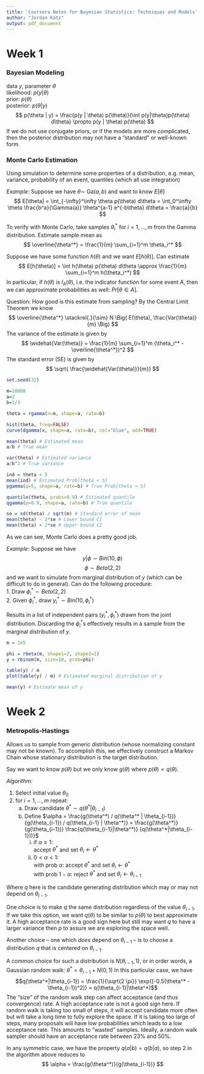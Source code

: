 ```yaml
---
title: 'Coursera Notes for Bayesian Statistics: Techniques and Models'
author: "Jordan Katz"
output: pdf_document
---
```



# Week 1
### Bayesian Modeling

data $y$, parameter $\theta$  
likelihood: $p(y | \theta)$  
prior: $p(\theta)$  
posterior: $p(\theta | y)$  
$$
p(\theta | y) = \frac{p(y | \theta) p(\theta)}{\int p(y|\theta)p(\theta) d\theta}
\propto p(y | \theta) p(\theta)
$$
If we do not use conjugate priors, or if the models are more complicated, then the posterior distribution may not have a "standard" or well-known form.

### Monte Carlo Estimation
Using simulation to determine some properties of a distribution, e.g. mean, variance, probability of an event, quantiles (which all use integration)  

*Example*: Suppose we have $\theta \sim$ Ga$(a,b)$ and want to know $E[\theta]$
$$
E[\theta] = \int_{-\infty}^\infty \theta p(\theta) d\theta = \int_0^\infty \theta \frac{b^a}{\Gamma(a)} \theta^{a-1} e^{-b\theta} d\theta = \frac{a}{b}
$$

To verify with Monte Carlo, take samples $\theta_i^*$ for $i=1,\dots,m$ from the Gamma distribution. Estimate sample mean as
$$
\overline{\theta^*} = \frac{1}{m} \sum_{i=1}^m \theta_i^*
$$

Suppose we have some function $h(\theta)$ and we want $E[h(\theta)]$. Can estimate
$$
E[h(\theta)] = \int h(\theta) p(\theta) d\theta \approx \frac{1}{m} \sum_{i=1}^m h(\theta_i^*)
$$
In particular, if $h(\theta)$ is $I_A(\theta)$, i.e. the indicator function for some event $A$, then we can approximate probabilities as well: $Pr[\theta \in A]$.

Question: How good is this estimate from sampling?
By the Central Limit Theorem we know  
$$
\overline{\theta^*} \stackrel{.}{\sim} N \Big( E(\theta), \frac{Var(\theta)}{m} \Big)
$$
The variance of the estimate is given by
$$
\widehat{Var(\theta)} = \frac{1}{m} \sum_{i=1}^m (\theta_i^* - \overline{\theta^*})^2
$$
The standard error (SE) is given by
$$
\sqrt{ \frac{\widehat{Var(\theta)}}{m}}
$$
```r
set.seed(32)

m=10000
a=2
b=1/3

theta = rgamma(n=m, shape=a, rate=b)

hist(theta, freq=FALSE)
curve(dgamma(x, shape=a, rate=b), col="blue", add=TRUE)

mean(theta) # Estimated mean
a/b # True mean

var(theta) # Estimated variance
a/b^2 # True variance

ind = theta < 5
mean(ind) # Estimated Prob[theta < 5]
pgamma(q=5, shape=a, rate=b) # True Prob[theta < 5]

quantile(theta, probs=0.9) # Estimated quantile
qgamma(p=0.9, shape=a, rate=b) # True quantile

se = sd(theta) / sqrt(m) # Standard error of mean
mean(theta) - 2*se # Lower bound CI
mean(theta) + 2*se # Upper bound CI
```

As we can see, Monte Carlo does a pretty good job.  

*Example*: Suppose we have
$$ y|\phi \sim Bin(10, \phi) $$
$$ \phi \sim Beta(2,2) $$
and we want to simulate from marginal distribution of $y$ (which can be difficult to do in general). Can do the following procedure:  
1. Draw $\phi_i^* \sim Beta(2,2)$  
2. Given $\phi_i^*$, draw $y_i^* \sim Bin(10, \phi_i^*)$  

Results in a list of independent pairs $(y_i^*, \phi_i^*)$ drawn from the joint distribution. Discarding the $\phi_i^*$s effectively results in a sample from the marginal distribution of $y$.

```r
m = 1e5

phi = rbeta(m, shape1=2, shape2=2)
y = rbinom(m, size=10, prob=phi)

table(y) / m
plot(table(y) / m) # Estimated marginal distribution of y

mean(y) # Estimate mean of y
```

# Week 2
### Metropolis-Hastings

Allows us to sample from generic distribution (whose normalizing constant may not be known). To accomplish this, we effectively construct a Markov Chain whose stationary distribution is the target distribution.

Say we want to know $p(\theta)$ but we only know $g(\theta)$ where $p(\theta) \propto q(\theta)$.

*Algorithm:*

1. Select initial value $\theta_0$
2. for $i=1, \dots, m$ repeat:
    a. Draw candidate $\theta^* \sim q(\theta^* | \theta_{i-1})$
    b. Define $\alpha = \frac{g(\theta^*) / q(\theta^* | \theta_{i-1})}{g(\theta_{i-1}) / q(\theta_{i-1} | \theta^*)} = \frac{g(\theta^*)}{g(\theta_{i-1})} \frac{q(\theta_{i-1}|\theta^*)} {q(\theta^*|\theta_{i-1}))}$  
        i. if $\alpha \geq 1$:  
            accept $\theta^*$ and set $\theta_i \leftarrow \theta^*$
        ii. $0 < \alpha < 1$:  
            with prob $\alpha$: accept $\theta^*$ and set $\theta_i \leftarrow \theta^*$  
            with prob $1-\alpha$: reject $\theta^*$ and set $\theta_i \leftarrow \theta_{i-1}$

Where $q$ here is the candidate generating distribution which may or may not depend on $\theta_{i-1}$.

One choice is to make $q$ the same distribution regardless of the value $\theta_{i-1}$. If we take this option, we want $q(\theta)$ to be similar to $p(\theta)$ to best approximate it. A high acceptance rate is a good sign here but still may want $q$ to have a larger variance then $p$ to assure we are exploring the space well.

Another choice -- one which *does* depend on $\theta_{i-1}$ -- is to choose a distribution $q$ that is centered on $\theta_{i-1}$.

A common choice for such a distribution is $N(\theta_{i-1}, 1)$, or in order words, a Gaussian random walk: $\theta^* = \theta_{i-1} + N(0,1)$
In this particular case, we have
$$q(\theta^*|\theta_{i-1}) = \frac{1}{\sqrt{2 \pi}} \exp{[-0.5(\theta^* - \theta_{i-1})^2]} = q(\theta_{i-1}|\theta^*)$$
The "size" of the random walk step can affect acceptance (and thus convergence) rate. A high acceptance rate is not a good sign here. If random walk is taking too small of steps, it will accept candidate more often but will take a long time to fully explore the space. If it is taking too large of steps, many proposals will have low probabilities which leads to a low acceptance rate. This amounts to "wasted" samples. Ideally, a random walk sampler should have an acceptance rate between 23% and 50%.

In any symmetric case, we have the property $q(a|b) = q(b|a)$, so step 2 in the algorithm above reduces to
$$
\alpha = \frac{g(\theta^*)}{g(\theta_{i-1})}
$$


